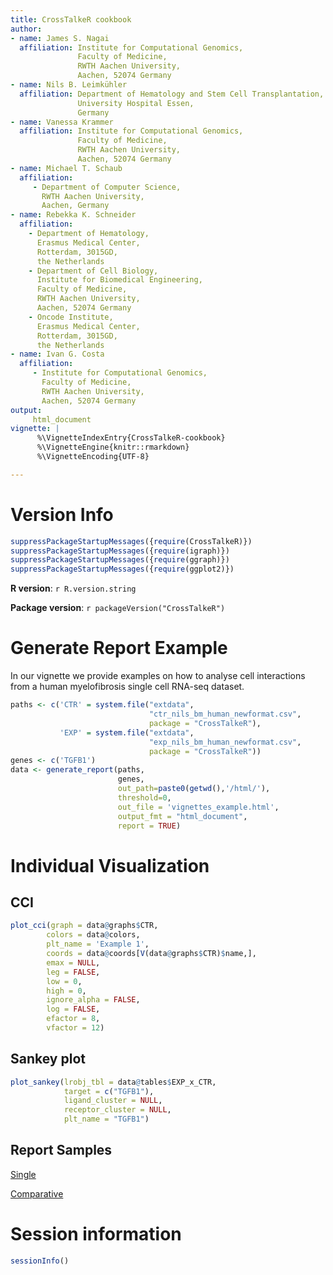 ```yaml
---
title: CrossTalkeR cookbook
author:
- name: James S. Nagai
  affiliation: Institute for Computational Genomics,
               Faculty of Medicine,
               RWTH Aachen University,
               Aachen, 52074 Germany
- name: Nils B. Leimkühler
  affiliation: Department of Hematology and Stem Cell Transplantation,
               University Hospital Essen,
               Germany
- name: Vanessa Krammer
  affiliation: Institute for Computational Genomics,
               Faculty of Medicine,
               RWTH Aachen University,
               Aachen, 52074 Germany
- name: Michael T. Schaub
  affiliation:
     - Department of Computer Science,
       RWTH Aachen University,
       Aachen, Germany
- name: Rebekka K. Schneider
  affiliation:
    - Department of Hematology,
      Erasmus Medical Center,
      Rotterdam, 3015GD,
      the Netherlands
    - Department of Cell Biology,
      Institute for Biomedical Engineering,
      Faculty of Medicine,
      RWTH Aachen University,
      Aachen, 52074 Germany
    - Oncode Institute,
      Erasmus Medical Center,
      Rotterdam, 3015GD,
      the Netherlands
- name: Ivan G. Costa
  affiliation:
     - Institute for Computational Genomics,
       Faculty of Medicine,
       RWTH Aachen University,
       Aachen, 52074 Germany
output:
     html_document
vignette: |
      %\VignetteIndexEntry{CrossTalkeR-cookbook}
      %\VignetteEngine{knitr::rmarkdown}
      %\VignetteEncoding{UTF-8}

---
```



# Version Info
```r
suppressPackageStartupMessages({require(CrossTalkeR)})
suppressPackageStartupMessages({require(igraph)})
suppressPackageStartupMessages({require(ggraph)})
suppressPackageStartupMessages({require(ggplot2)})

```

**R version**: `r R.version.string`

**Package version**: `r packageVersion("CrossTalkeR")`

# Generate Report Example
In our vignette we provide examples on how to analyse cell interactions from a human myelofibrosis single cell RNA-seq dataset.


```r
paths <- c('CTR' = system.file("extdata",
                               "ctr_nils_bm_human_newformat.csv",
                               package = "CrossTalkeR"),
           'EXP' = system.file("extdata",
                               "exp_nils_bm_human_newformat.csv",
                               package = "CrossTalkeR"))
genes <- c('TGFB1')
data <- generate_report(paths,
                        genes,
                        out_path=paste0(getwd(),'/html/'),
                        threshold=0,
                        out_file = 'vignettes_example.html',
                        output_fmt = "html_document",
                        report = TRUE)
```

# Individual Visualization

## CCI
```r
plot_cci(graph = data@graphs$CTR,
        colors = data@colors,
        plt_name = 'Example 1',
        coords = data@coords[V(data@graphs$CTR)$name,],
        emax = NULL,
        leg = FALSE,
        low = 0,
        high = 0,
        ignore_alpha = FALSE,
        log = FALSE,
        efactor = 8,
        vfactor = 12)

```

## Sankey plot
```r
plot_sankey(lrobj_tbl = data@tables$EXP_x_CTR,
            target = c("TGFB1"),
            ligand_cluster = NULL,
            receptor_cluster = NULL,
            plt_name = "TGFB1")

```

## Report Samples

[Single](Single_vignettes_example.html)

[Comparative](Comparative_vignettes_example.html)


# Session information {.unnumbered}

```r
sessionInfo()
```
